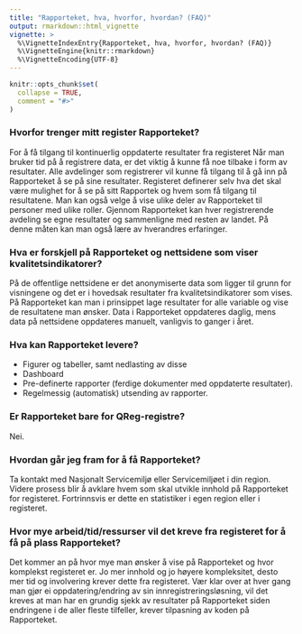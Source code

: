 ```yaml
---
title: "Rapporteket, hva, hvorfor, hvordan? (FAQ)"
output: rmarkdown::html_vignette
vignette: >
  %\VignetteIndexEntry{Rapporteket, hva, hvorfor, hvordan? (FAQ)}
  %\VignetteEngine{knitr::rmarkdown}
  %\VignetteEncoding{UTF-8}
---
```


```r
knitr::opts_chunk$set(
  collapse = TRUE,
  comment = "#>"
)
```

### Hvorfor trenger mitt register Rapporteket?
For å få tilgang til kontinuerlig oppdaterte resultater fra registeret
Når man bruker tid på å registrere data, er det viktig å kunne få noe tilbake i form av resultater.
Alle avdelinger som registrerer vil kunne få tilgang til å gå inn på Rapporteket å se på sine resultater.
Registeret definerer selv hva det skal være mulighet for å se på sitt Rapportek og hvem som få tilgang til resultatene.
Man kan også velge å vise ulike deler av Rapporteket til personer med ulike roller.
Gjennom Rapporteket kan hver registrerende avdeling se egne resultater og sammenligne med resten av landet.
På denne måten kan man også lære av hverandres erfaringer. 

### Hva er forskjell på Rapporteket og nettsidene som viser kvalitetsindikatorer?
På de offentlige nettsidene er det anonymiserte data som ligger til grunn for visningene og det er i hovedsak resultater fra kvalitetsindikatorer som vises.
På Rapporteket kan man i prinsippet lage resultater for alle variable og vise de resultatene man ønsker.
Data i Rapporteket oppdateres daglig, mens data på nettsidene oppdateres manuelt, vanligvis to ganger i året. 

### Hva kan Rapporteket levere?
* Figurer og tabeller, samt nedlasting av disse
* Dashboard
* Pre-definerte rapporter (ferdige dokumenter med oppdaterte resultater).
* Regelmessig (automatisk) utsending av rapporter.


### Er Rapporteket bare for QReg-registre?
Nei.

### Hvordan går jeg fram for å få Rapporteket?
Ta kontakt med Nasjonalt Servicemiljø eller Servicemiljøet i din region.
Videre prosess blir å avklare hvem som skal utvikle innhold på Rapporteket for registeret.
Fortrinnsvis er dette en statistiker i egen region eller i registeret.

### Hvor mye arbeid/tid/ressurser vil det kreve fra registeret for å få på plass Rapporteket?
Det kommer an på hvor mye man ønsker å vise på Rapporteket og hvor komplekst registeret er.
Jo mer innhold og jo høyere kompleksitet, desto mer tid og involvering krever dette fra registeret. 
Vær klar over at hver gang man gjør ei oppdatering/endring av sin innregistreringsløsning, vil det kreves at man har en grundig sjekk av resultater på Rapporteket siden endringene i de aller fleste tilfeller, krever tilpasning av koden på Rapporteket.

